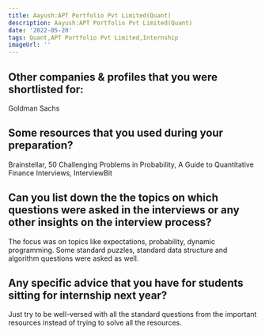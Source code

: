 ```yaml
---
title: Aayush:APT Portfolio Pvt Limited(Quant)
description: Aayush:APT Portfolio Pvt Limited(Quant)
date: '2022-05-20'
tags: Quant,APT Portfolio Pvt Limited,Internship
imageUrl: ''
---
```


## Other companies & profiles that you were shortlisted for:
Goldman Sachs

## Some resources that you used during your preparation?
Brainstellar, 50 Challenging Problems in Probability, A Guide to Quantitative Finance Interviews, InterviewBit

## Can you list down the the topics on which questions were asked in the interviews or any other insights on the interview process?
The focus was on topics like expectations, probability, dynamic programming. Some standard puzzles, standard data structure and algorithm questions were asked as well. 
## Any specific advice that you have for students sitting for internship next year?
Just try to be well-versed with all the standard questions from the important resources instead of trying to solve all the resources.

